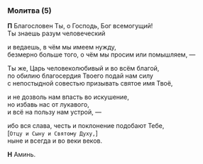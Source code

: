### Молитва (5)

**П** Благословен Ты, о Господь, Бог всемогущий!  
Ты знаешь разум человеческий

и ведаешь, в чём мы имеем нужду,  
безмерно больше того, о чём мы просим или помышляем, —

Ты же, Царь человеколюбивый и во всём благой,  
по обилию благосердия Твоего подай нам силу  
с непостыдной совестью призывать святое имя Твоё,

и не дозволь нам впасть во искушение,  
но избавь нас от лукавого,  
и всё на пользу нам устрой, —

ибо вся слава, честь и поклонение подобают
Тебе,  
<R>[</R>`Отцу и Сыну и Святому Духу,`<R>]</R>  
ныне и всегда и во веки веков.

**Н** Аминь.
